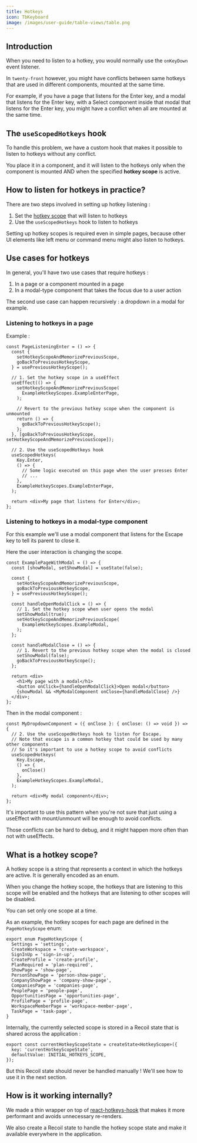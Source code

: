 ```yaml
---
title: Hotkeys
icon: TbKeyboard
image: /images/user-guide/table-views/table.png
---
```


## Introduction

When you need to listen to a hotkey, you would normally use the `onKeyDown` event listener.

In `twenty-front` however, you might have conflicts between same hotkeys that are used in different components, mounted at the same time.

For example, if you have a page that listens for the Enter key, and a modal that listens for the Enter key, with a Select component inside that modal that listens for the Enter key, you might have a conflict when all are mounted at the same time.

## The `useScopedHotkeys` hook

To handle this problem, we have a custom hook that makes it possible to listen to hotkeys without any conflict.

You place it in a component, and it will listen to the hotkeys only when the component is mounted AND when the specified **hotkey scope** is active.

## How to listen for hotkeys in practice?

There are two steps involved in setting up hotkey listening :
1. Set the [hotkey scope](#what-is-a-hotkey-scope-) that will listen to hotkeys
2. Use the `useScopedHotkeys` hook to listen to hotkeys

Setting up hotkey scopes is required even in simple pages, because other UI elements like left menu or command menu might also listen to hotkeys.

## Use cases for hotkeys

In general, you'll have two use cases that require hotkeys :
1. In a page or a component mounted in a page
2. In a modal-type component that takes the focus due to a user action

The second use case can happen recursively : a dropdown in a modal for example.

### Listening to hotkeys in a page

Example : 

```tsx
const PageListeningEnter = () => {
  const {
    setHotkeyScopeAndMemorizePreviousScope,
    goBackToPreviousHotkeyScope,
  } = usePreviousHotkeyScope();

  // 1. Set the hotkey scope in a useEffect
  useEffect(() => {
    setHotkeyScopeAndMemorizePreviousScope(
      ExampleHotkeyScopes.ExampleEnterPage,
    );

    // Revert to the previous hotkey scope when the component is unmounted
    return () => {
      goBackToPreviousHotkeyScope();
    };
  }, [goBackToPreviousHotkeyScope, setHotkeyScopeAndMemorizePreviousScope]);

  // 2. Use the useScopedHotkeys hook
  useScopedHotkeys(
    Key.Enter,
    () => {
      // Some logic executed on this page when the user presses Enter
      // ...
    },
    ExampleHotkeyScopes.ExampleEnterPage,
  );

  return <div>My page that listens for Enter</div>;
};
```

### Listening to hotkeys in a modal-type component

For this example we'll use a modal component that listens for the Escape key to tell its parent to close it.

Here the user interaction is changing the scope.

```tsx
const ExamplePageWithModal = () => {
  const [showModal, setShowModal] = useState(false);

  const {
    setHotkeyScopeAndMemorizePreviousScope,
    goBackToPreviousHotkeyScope,
  } = usePreviousHotkeyScope();

  const handleOpenModalClick = () => {
    // 1. Set the hotkey scope when user opens the modal
    setShowModal(true);
    setHotkeyScopeAndMemorizePreviousScope(
      ExampleHotkeyScopes.ExampleModal,
    );
  };

  const handleModalClose = () => {
    // 1. Revert to the previous hotkey scope when the modal is closed
    setShowModal(false);
    goBackToPreviousHotkeyScope();
  };

  return <div>
    <h1>My page with a modal</h1>
    <button onClick={handleOpenModalClick}>Open modal</button>
    {showModal && <MyModalComponent onClose={handleModalClose} />}
  </div>;
};
```

Then in the modal component :

```tsx
const MyDropdownComponent = ({ onClose }: { onClose: () => void }) => {
  // 2. Use the useScopedHotkeys hook to listen for Escape.
  // Note that escape is a common hotkey that could be used by many other components
  // So it's important to use a hotkey scope to avoid conflicts
  useScopedHotkeys(
    Key.Escape,
    () => {
      onClose()
    },
    ExampleHotkeyScopes.ExampleModal,
  );

  return <div>My modal component</div>;
};
```

It's important to use this pattern when you're not sure that just using a useEffect with mount/unmount will be enough to avoid conflicts. 

Those conflicts can be hard to debug, and it might happen more often than not with useEffects.

## What is a hotkey scope?

A hotkey scope is a string that represents a context in which the hotkeys are active. It is generally encoded as an enum.

When you change the hotkey scope, the hotkeys that are listening to this scope will be enabled and the hotkeys that are listening to other scopes will be disabled.

You can set only one scope at a time.

As an example, the hotkey scopes for each page are defined in the `PageHotkeyScope` enum:

```tsx
export enum PageHotkeyScope {
  Settings = 'settings',
  CreateWorkspace = 'create-workspace',
  SignInUp = 'sign-in-up',
  CreateProfile = 'create-profile',
  PlanRequired = 'plan-required',
  ShowPage = 'show-page',
  PersonShowPage = 'person-show-page',
  CompanyShowPage = 'company-show-page',
  CompaniesPage = 'companies-page',
  PeoplePage = 'people-page',
  OpportunitiesPage = 'opportunities-page',
  ProfilePage = 'profile-page',
  WorkspaceMemberPage = 'workspace-member-page',
  TaskPage = 'task-page',
}
```

Internally, the currently selected scope is stored in a Recoil state that is shared across the application : 

```tsx
export const currentHotkeyScopeState = createState<HotkeyScope>({
  key: 'currentHotkeyScopeState',
  defaultValue: INITIAL_HOTKEYS_SCOPE,
});
```

But this Recoil state should never be handled manually ! We'll see how to use it in the next section.

## How is it working internally?

We made a thin wrapper on top of [react-hotkeys-hook](https://react-hotkeys-hook.vercel.app/docs/intro) that makes it more performant and avoids unnecessary re-renders.

We also create a Recoil state to handle the hotkey scope state and make it available everywhere in the application.